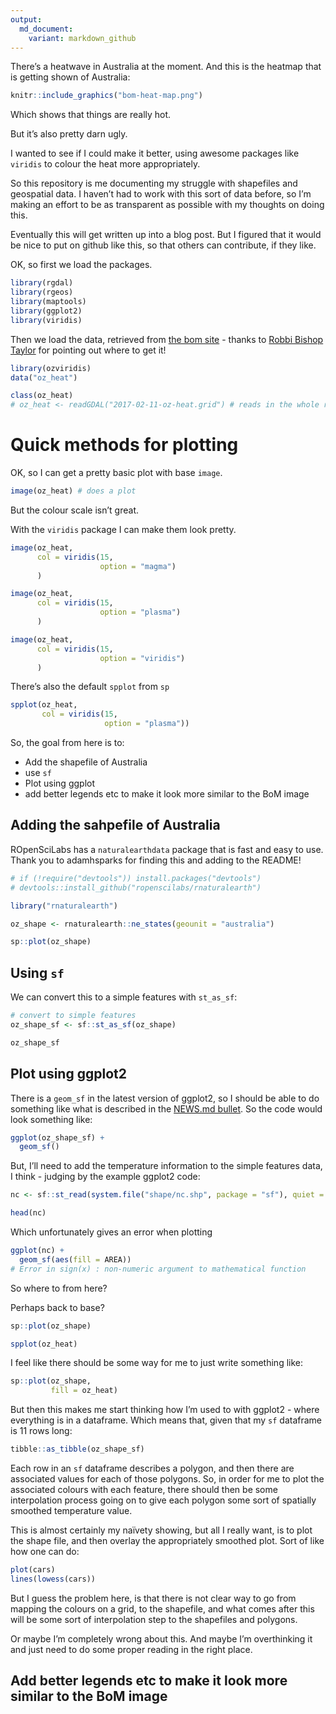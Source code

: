 ```yaml
---
output:
  md_document:
    variant: markdown_github
---
```


There's a heatwave in Australia at the moment. And this is the heatmap that is getting shown of Australia:

```r

knitr::include_graphics("bom-heat-map.png")

```

Which shows that things are really hot.

But it's also pretty darn ugly. 

I wanted to see if I could make it better, using awesome packages like `viridis` to colour the heat more appropriately.

So this repository is me documenting my struggle with shapefiles and geospatial data. I haven't had to work with this sort of data before, so I'm making an effort to be as transparent as possible with my thoughts on doing this.

Eventually this will get written up into a blog post. But I figured that it would be nice to put on github like this, so that others can contribute, if they like.

OK, so first we load the packages.

```r

library(rgdal)
library(rgeos)
library(maptools)
library(ggplot2)
library(viridis)

```

Then we load the data, retrieved from [the bom site](http://www.bom.gov.au/jsp/awap/temp/index.jsp) - thanks to [Robbi Bishop Taylor](https://twitter.com/robbibt) for pointing out where to get it!

```r
library(ozviridis)
data("oz_heat")

class(oz_heat)
# oz_heat <- readGDAL("2017-02-11-oz-heat.grid") # reads in the whole raster

```

# Quick methods for plotting

OK, so I can get a pretty basic plot with base `image`.

```r

image(oz_heat) # does a plot

```

But the colour scale isn't great.

With the `viridis` package I can make them look pretty.

```r

image(oz_heat,
      col = viridis(15,
                    option = "magma")
      )

image(oz_heat,
      col = viridis(15,
                    option = "plasma")
      )

image(oz_heat,
      col = viridis(15,
                    option = "viridis")
      )


```

There's also the default `spplot` from `sp`

```r

spplot(oz_heat,
       col = viridis(15,
                     option = "plasma"))

```

So, the goal from here is to:

- Add the shapefile of Australia
- use `sf`
- Plot using ggplot
- add better legends etc to make it look more similar to the BoM image


## Adding the sahpefile of Australia


ROpenSciLabs has a `naturalearthdata` package that is fast and easy to use. Thank you to adamhsparks for finding this and adding to the README!

```r
# if (!require("devtools")) install.packages("devtools")
# devtools::install_github("ropenscilabs/rnaturalearth")

library("rnaturalearth")

oz_shape <- rnaturalearth::ne_states(geounit = "australia")

sp::plot(oz_shape)

```

## Using `sf`

We can convert this to a simple features with `st_as_sf`:

```r

# convert to simple features
oz_shape_sf <- sf::st_as_sf(oz_shape)

oz_shape_sf

```


## Plot using ggplot2

There is a `geom_sf` in the latest version of ggplot2, so I should be able to do something like what is described in the [NEWS.md bullet](https://github.com/tidyverse/ggplot2/blob/master/NEWS.md#sf). So the code would look something like:


```r

ggplot(oz_shape_sf) +
  geom_sf()

```

But, I'll need to add the temperature information to the simple features data, I think - judging by the example ggplot2 code:

```r
nc <- sf::st_read(system.file("shape/nc.shp", package = "sf"), quiet = TRUE)

head(nc)
```

Which unfortunately gives an error when plotting

```r

ggplot(nc) +
  geom_sf(aes(fill = AREA)) 
# Error in sign(x) : non-numeric argument to mathematical function
```

So where to from here?

Perhaps back to base?

```r

sp::plot(oz_shape)

spplot(oz_heat)

```

I feel like there should be some way for me to just write something like:

```r

sp::plot(oz_shape,
         fill = oz_heat)

```

But then this makes me start thinking how I'm used to with ggplot2 - where everything is in a dataframe. Which means that, given that my `sf` dataframe is 11 rows long:

```r

tibble::as_tibble(oz_shape_sf)

```


Each row in an `sf` dataframe describes a polygon, and then there are associated values for each of those polygons. So, in order for me to plot the associated colours with each feature, there should then be some interpolation process going on to give each polygon some sort of spatially smoothed temperature value.

This is almost certainly my naïvety showing, but all I really want, is to plot the shape file, and then overlay the appropriately smoothed plot. Sort of like how one can do:

```r
plot(cars)
lines(lowess(cars))
```

But I guess the problem here, is that there is not clear way to go from mapping the colours on a grid, to the shapefile, and what comes after this will be some sort of interpolation step to the shapefiles and polygons.

Or maybe I'm completely wrong about this. And maybe I'm overthinking it and just need to do some proper reading in the right place.

## Add better legends etc to make it look more similar to the BoM image
